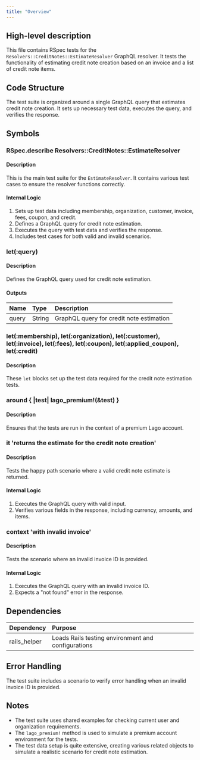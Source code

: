 ```yaml
---
title: "Overview"
---
```


## High-level description
This file contains RSpec tests for the `Resolvers::CreditNotes::EstimateResolver` GraphQL resolver. It tests the functionality of estimating credit note creation based on an invoice and a list of credit note items.

## Code Structure
The test suite is organized around a single GraphQL query that estimates credit note creation. It sets up necessary test data, executes the query, and verifies the response.

## Symbols

### RSpec.describe Resolvers::CreditNotes::EstimateResolver
#### Description
This is the main test suite for the `EstimateResolver`. It contains various test cases to ensure the resolver functions correctly.

#### Internal Logic
1. Sets up test data including membership, organization, customer, invoice, fees, coupon, and credit.
2. Defines a GraphQL query for credit note estimation.
3. Executes the query with test data and verifies the response.
4. Includes test cases for both valid and invalid scenarios.

### let(:query)
#### Description
Defines the GraphQL query used for credit note estimation.

#### Outputs
| Name | Type | Description |
|:-----|:-----|:------------|
| query | String | GraphQL query for credit note estimation |

### let(:membership), let(:organization), let(:customer), let(:invoice), let(:fees), let(:coupon), let(:applied_coupon), let(:credit)
#### Description
These `let` blocks set up the test data required for the credit note estimation tests.

### around \{ |test| lago_premium!(&test) \}
#### Description
Ensures that the tests are run in the context of a premium Lago account.

### it 'returns the estimate for the credit note creation'
#### Description
Tests the happy path scenario where a valid credit note estimate is returned.

#### Internal Logic
1. Executes the GraphQL query with valid input.
2. Verifies various fields in the response, including currency, amounts, and items.

### context 'with invalid invoice'
#### Description
Tests the scenario where an invalid invoice ID is provided.

#### Internal Logic
1. Executes the GraphQL query with an invalid invoice ID.
2. Expects a "not found" error in the response.

## Dependencies
| Dependency | Purpose |
|:-----------|:--------|
| rails_helper | Loads Rails testing environment and configurations |

## Error Handling
The test suite includes a scenario to verify error handling when an invalid invoice ID is provided.

## Notes
- The test suite uses shared examples for checking current user and organization requirements.
- The `lago_premium!` method is used to simulate a premium account environment for the tests.
- The test data setup is quite extensive, creating various related objects to simulate a realistic scenario for credit note estimation.
